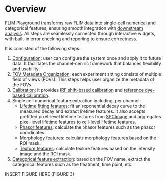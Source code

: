 # Overview

FLIM Playground transforms raw FLIM data into single-cell numerical and categorical features, ensuring smooth integration with [downstream analysis](data_analysis.qmd). All steps are seamlessly connected through interactive widgets, with built-in error checking and reporting to ensure correctness.

It is consisted of the following steps:

1. [Configuration](data_extraction_config.qmd): user can configure the system once and apply it to future data. It facilitates the channel-centric framework that balances flexibility and usability. 
2. [FOV Metadata Organization](fov_metadata.qmd): each experiment sitting consists of multiple field of views (FOVs). This steps helps user organize the metadata of the FOVs. 
3. [Calibration](calibration.qmd): it provides [IRF shift-based calibration](calibration.qmd#irf-shift-calibration) and [reference dye-based calibration](calibration.qmd#reference-dye-calibration). 
4. Single cell numerical feature extraction including, per channel:
    - [Lifetime fitting features](lifetime_fit.qmd): fit an exponential decay curve to the measured decay and extract lifetime features. It also accepts prefitted pixel-level lifetime features from [SPCImage](https://www.becker-hickl.com/products/spcimage/) and aggregates pixel-level lifetime features to cell-level lifetime features. 
    - [Phasor features](lifetime_fit_free.qmd): calculate the phasor features such as the phasor coordinates. 
    - [Morphology features](intensity_morphology.qmd): calculate morphology features based on the ROI mask. 
    - [Texture features](intensity_texture.qmd): calculate texture features based on the intensity image and the ROI mask. 
5. [Categorical feature extraction](categorical_feature_extraction.qmd): based on the FOV name, extract the categorical features such as the treatment, time point, etc. 

INSERT FIGURE HERE (FIGURE 3)